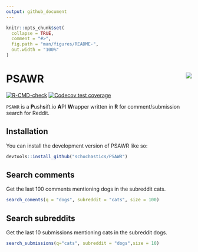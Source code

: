 ```yaml
---
output: github_document
---
```


<!-- README.md is generated from README.Rmd. Please edit that file -->

```r
knitr::opts_chunk$set(
  collapse = TRUE,
  comment = "#>",
  fig.path = "man/figures/README-",
  out.width = "100%"
)
```

# PSAWR <img src="man/figures/logo.png" align="right"/>

<!-- badges: start -->
[![R-CMD-check](https://github.com/schochastics/PSAWR/actions/workflows/R-CMD-check.yaml/badge.svg)](https://github.com/schochastics/PSAWR/actions/workflows/R-CMD-check.yaml)
[![Codecov test coverage](https://codecov.io/gh/schochastics/PSAWR/branch/main/graph/badge.svg)](https://app.codecov.io/gh/schochastics/PSAWR?branch=main)
<!-- badges: end -->

`PSAWR` is a **P**ush**s**ift.io **A**PI **W**rapper written in **R** for comment/submission search
for Reddit.

## Installation

You can install the development version of PSAWR like so:

``` r
devtools::install_github("schochastics/PSAWR")
```

## Search comments

Get the last 100 comments mentioning dogs in the subreddit cats.
```r
search_coments(q = "dogs", subreddit = "cats", size = 100)
```

## Search subreddits
Get the last 10 submissions mentioning cats in the subreddit dogs.
```r
search_submissions(q="cats", subreddit = "dogs",size = 10)
```
